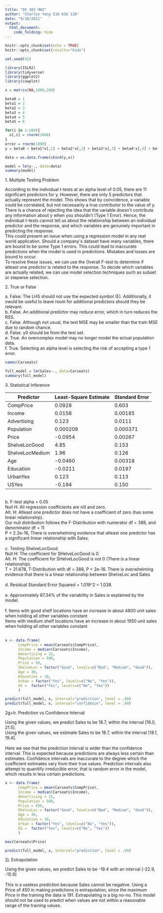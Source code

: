 ```yaml
---
title: "DS 303 HW2"
author: "Charles Yang 510 636 138"
date: "9/10/2021"
output:
  html_document:
    code_folding: hide
---
```


```r
knitr::opts_chunk$set(echo = TRUE)
knitr::opts_chunk$set(results="hide")

set.seed(42)

library(ISLR2)
library(tidyverse)
library(ggplot2)
library(cowplot)
```
<style type="text/css">
@import url("https://cdn.jsdelivr.net/npm/bulma@0.9.3/css/bulma.min.css");
</style>

```r
x = matrix(NA,1000,200)

beta0 = 1
beta1 = 2
beta2 = 3
beta3 = 4
beta4 = 5
beta5 = 6

for(i in 1:200){
  x[,i] = rnorm(1000)
}
error = rnorm(1000)
y = beta0 + beta1*x[,1] + beta2*x[,2] + beta3*x[,3] + beta4*x[,4] + beta5*x[,5]

data = as.data.frame(cbind(y,x))

model = lm(y~., data=data)
summary(model)
```
```{=html}
<article class="message is-primary">
  <div class="message-header">
    <p>1. Multiple Testing Problem</p>
  </div>
  <div class="message-body">
    According to the individual t-tests at an alpha level of 0.05, there are 11 significant predictors for y. However, there are only 5 predictors that actually represent the model. This shows that by coincidence, a variable could be correlated, but not necessarily a true contributor to the value of y. There is a chance of rejecting the idea that the variable doesn't contribute any information about y when you shouldn't (Type 1 Error). Hence, the individual t-tests cannot tell us about the relationship between an individual predictor and the response, and which variables are genuinely important in predicting the response.<br>
    This could present an issue when using a regression model in any real world application. Should a company's dataset have many variables, there are bound to be some Type 1 errors. This could lead to inaccurate predictions when the model is used in predictions. Mistakes and losses are bound to occur. <br>
    To resolve these issues, we can use the Overall F-test to determine if atleast one predictor is related to the response. To decide which variables are actually related, we can use model selection techniques such as subset or stepwise selection.
  </div>
</article>
```

```{=html}
<article class="message is-primary">
  <div class="message-header">
    <p>2. True or False</p>
  </div>
  <div class="message-body">
    a. False: The LHS should not use the expected symbol (E). Additionally, it owuld be useful to leave room for additional predictors should they be relevant. <br>
    b. False. An additional predictor may reduce error, which in turn reduces the RSS. <br>
    c. False. Although not usual, the test MSE may be smaller than the train MSE due to random chance. <br>
    d. False. y0 should be from the test set. <br>
    e. True. An overcomplex model may no longer model the actual population data. <br>
    f. True. Selecting an alpha level is selecting the risk of accepting a type 1 error.
  </div>
</article>
```

```r
names(Carseats)
```
```r
full_model = lm(Sales~., data=Carseats)
summary(full_model)
```


```{=html}
<article class="message is-primary">
  <div class="message-header">
    <p>3. Statistical Inference</p>
  </div>
  <div class="message-body">
    <table class="table">
      <thead>
        <tr>
          <th>Predictor</th><th>Least-Square Estimate</th><th>Standard Error</th>
        </tr>
      </thead>
      <tbody>
        <tr> <td>CompPrice</td> <td>0.0928</td> <td>0.603</td> </tr>
        <tr> <td>Income</td> <td>0.0158</td> <td>0.00185</td> </tr>
        <tr> <td>Advertising</td> <td>0.123</td> <td>0.0111</td> </tr>
        <tr> <td>Population</td> <td>0.000208</td> <td>0.000371</td> </tr>
        <tr> <td>Price</td> <td>-0.0954</td> <td>0.00267</td> </tr>
        <tr> <td>ShelveLocGood</td> <td>4.85</td> <td>0.153</td> </tr>
        <tr> <td>ShelveLocMedium</td> <td>1.96</td> <td>0.126</td> </tr>
        <tr> <td>Age</td> <td>-0.0460</td> <td>0.00318</td> </tr>
        <tr> <td>Education</td> <td>-0.0211</td> <td>0.0197</td> </tr>
        <tr> <td>UrbanYes</td> <td>0.123</td> <td>0.113</td> </tr>
        <tr> <td>USYes</td> <td>-0.184</td> <td>0.150</td> </tr>
      </tbody>
    </table>
    
    <br>
    
    b. F-test alpha = 0.05 <br>
    Null H: All regression coefficients are nill and zero. <br>
    Alt. H: Atleast one predictor does not have a coefficient of zero (has some linear relationship). <br>
    Our null distribution follows the F-Distribution with numerator df = 388, and denominator df = 11 <br>
    P < 2.2e-16, There is overwhelming evidence that atleast one predictor has a significant linear relationship with Sales. <br><br>
    
    c. Testing ShelveLocGood. <br>
    Null H: The coefficient for SHelveLocGood is 0. <br>
    Alt. H: The coefficient for SHelveLocGood is not 0 (There is a linear relationship). <br>
    T = 31.678, T-Distribution wtih df = 388, P < 2e-16. There is overwhelming evidence that there is a linear relationship between ShelveLoc and Sales <br><br>
    
    d. Residual Standard Error Squared = 1.019^2 = 1.038. <br><br>
    
    e. Approximately 87.34% of the variability in Sales is explained by the model. <br><br>
    
    f. Items with good shelf locations have an increase in about 4800 unit sales when holding all other variables constant <br>
    Items with medium shelf locations have an increase in about 1950 unit sales when holding all other variables constant <br><br>
  </div>
</article>
```

```r
x <- data.frame(
      CompPrice = mean(Carseats$CompPrice),
      Income = median(Carseats$Income),
      Advertising = 15,
      Population = 500,
      Price = 50,
      ShelveLoc = factor("Good", levels=c("Bad", "Medium", "Good")),
      Age = 30,
      Education = 10,
      Urban = factor("Yes", levels=c("No", "Yes")),
      US =  factor("Yes", levels=c("No", "Yes"))
      )

predict(full_model, x, interval="prediction", level = .99)
predict(full_model, x, interval="confidence", level = .99)
```
```{=html}
<article class="message is-primary">
  <div class="message-header">
    <p>2g+h. Prediction vs Confidence Interval</p>
  </div>
  <div class="message-body">
    Using the given values, we predict Sales to be 18.7, within the interval [16.0, 21.5]. <br>
    Using the given values, we estimate Sales to be 18.7, within the interval [18.1, 19.4]. <br> <br>
    
    Here we see that the prediction interval is wider than the confidence interval. This is expected because predictions are always less certain than estimates. Confidence intervals are inaccurate to the degree which the coefficient estimates vary from their true values. Prediction intervals also attempt to quanitify irreducible error, that is random error in the model, which results in less certain predictions.
  </div>
</article>
```

```r
x <- data.frame(
      CompPrice = mean(Carseats$CompPrice),
      Income = median(Carseats$Income),
      Advertising = 15,
      Population = 500,
      Price = 450,
      ShelveLoc = factor("Good", levels=c("Bad", "Medium", "Good")),
      Age = 30,
      Education = 10,
      Urban = factor("Yes", levels=c("No", "Yes")),
      US =  factor("Yes", levels=c("No", "Yes"))
      )

max(Carseats$Price)

predict(full_model, x, interval="prediction", level = .99)
```
```{=html}
<article class="message is-primary">
  <div class="message-header">
    <p>2j. Extrapolation</p>
  </div>
  <div class="message-body">
    Using the given values, we predict Sales to be -19.4 with an interval [-22.9, -15.9] <br><br>
    
    This is a useless prediction because Sales cannot be negative. Using a Price of 450 in making predictions is extrapolation, since the maximum Price in the training the data is 191. Extrapolating is a big no-no. This model should not be used to predict when values are not within a reasonable range of the training values.
  </div>
</article>
```
